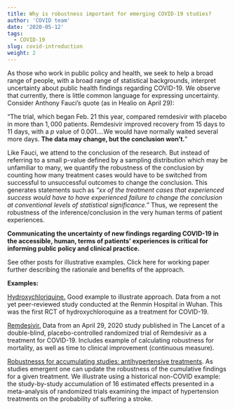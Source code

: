 ```yaml
---
title: Why is robustness important for emerging COVID-19 studies?
author: 'COVID team'
date: '2020-05-12'
tags:
  - COVID-19
slug: covid-introduction
weight: 2
---
```

As those who work in public policy and health, we seek to help a broad range of people, with a broad range of statistical backgrounds, interpret uncertainty about public health findings regarding COVID-19.  We observe that currently, there is little common language for expressing uncertainty. Consider Anthony Fauci’s quote (as in Healio on April 29): 

“The trial, which began Feb. 21 this year, compared remdesivir with placebo in more than $1,000$ patients. Remdesivir improved recovery from $15$ days to $11$ days, with a $p$ value of $0.001$.…We would have normally waited several more days. **The data may change, but the conclusion won’t.**”

Like Fauci, we attend to the conclusion of the research.  But instead of referring to a small p-value defined by a sampling distribution which may be unfamiliar to many, we quantify the robustness of the conclusion by counting how many treatment cases would have to be switched from successful to unsuccessful outcomes to change the conclusion. This generates statements such as *“xx of the treatment cases that experienced success would have to have experienced failure to change the conclusion at conventional levels of statistical significance.”* Thus, we represent the robustness of the inference/conclusion in the very human terms of patient experiences.

**Communicating the uncertainty of new findings regarding COVID-19 in the accessible, human, terms of patients’ experiences is critical for informing public policy and clinical practice.**

See other posts for illustrative examples. Click here for working paper further describing the rationale and benefits of the approach.

**Examples:**

[Hydroxychloriquine.](https://www.konfound-it.org/2020/05/12/hcq/) Good example to illustrate approach.  Data from a not yet peer-reviewed study conducted at the Renmin Hospital in Wuhan. This was the first RCT of hydroxychloroquine as a treatment for COVID-19.

[Remdesivir.](https://www.konfound-it.org/2020/05/12/remdesivir/) Data from an April 29, 2020 study published in The Lancet of a double-blind, placebo-controlled randomized trial of Remdesivir as a treatment for COVID-19. Includes example of calculating robustness for mortality, as well as time to clinical improvement (continuous measure).

[Robustnesss for accumulating studies: antihypertensive treatments](https://www.konfound-it.org/2020/05/13/robustness-for-accumulating-studies-antihypertensive-treatments/). As studies emergent one can update the robustness of the cumulative findings for a given treatment. We illustrate using a historical non-COVID example: the study-by-study accumulation of 16 estimated effects presented in a meta-analysis of randomized trials examining the impact of hypertension treatments on the probability of suffering a stroke. 

